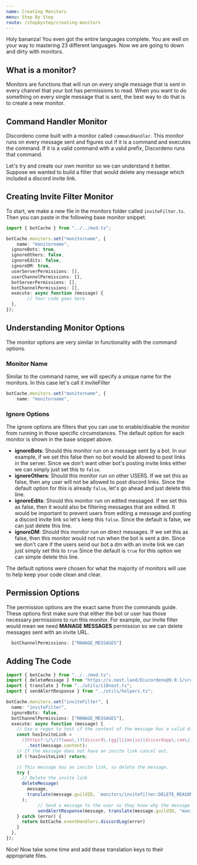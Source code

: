 ```yaml
---
name: Creating Monitors
menu: Step By Step
route: /stepbystep/creating-monitors
---
```


Holy bananza! You even got the entire languages complete. You are well on your way to mastering 23 different languages. Now we are going to down and dirty with monitors.

## What is a monitor?

Monitors are functions that will run on every single message that is sent in every channel that your bot has permissions to read. When you want to do something on every single message that is sent, the best way to do that is to create a new monitor.

## Command Handler Monitor

Discordeno come built with a monitor called `commandHandler`. This monitor runs on every message sent and figures out if it is a command and executes the command. If it is a valid command with a valid prefix, Discordeno runs that command.

Let's try and create our own monitor so we can understand it better. Suppose we wanted to build a filter that would delete any message which included a discord invite link.

## Creating Invite Filter Monitor

To start, we make a new file in the monitors folder called `inviteFilter.ts`. Then you can paste in the following base monitor snippet.

```ts
import { botCache } from "../../mod.ts";

botCache.monitors.set("monitorname", {
	name: "monitorname",
  ignoreBots: true,
  ignoreOthers: false,
  ignoreEdits: false,
  ignoreDM: true,
  userServerPermissions: [],
  userChannelPermissions: [],
  botServerPermissions: [],
  botChannelPermissions: [],
  execute: async function (message) {
		// Your code goes here
  },
});
```

## Understanding Monitor Options

The monitor options are very similar in functionality with the command options.

### Monitor Name

Similar to the command name, we will specify a unique name for the monitors. In this case let's call it inviteFilter

```ts
botCache.monitors.set("monitorname", {
	name: "monitorname",
```

### Ignore Options

The ignore options are filters that you can use to enable/disable the monitor from running in those specific circumstances. The default option for each monitor is shown in the base snippet above.

- **ignoreBots**: Should this monitor run on a message sent by a bot. In our example, if we set this false then no bot would be allowed to post links in the server. Since we don't want other bot's posting invite links either we can simply just set this to `false`.
- **ignoreOthers**: Should this monitor run on other USERS. If we set this as false, then any user will not be allowed to post discord links. Since the default option for this is already `false`, let's go ahead and just delete this line.
- **ignoreEdits**: Should this monitor run on edited messaged. If we set this as false, then it would also be filtering messages that are edited. It would be important to prevent users from editing a message and posting a discord invite link so let's keep this `false`. Since the default is false, we can just delete this line.
- **ignoreDM**: Should this monitor run on direct messages. If we set this as false, then this monitor would not run when the bot is sent a dm. Since we don't care if the users send our bot a dm with an invite link we can just simply set this to `true` Since the default is `true` for this option we can simple delete this line.

The default options were chosen for what the majority of monitors will use to help keep your code clean and clear.

## Permission Options

The permission options are the exact same from the commands guide. These options first make sure that either the bot or user has those necessary permissions to run this monitor. For example, our invite filter would mean we need **MANAGE MESSAGES** permission so we can delete messages sent with an invite URL.

```ts
  botChannelPermissions: ["MANAGE_MESSAGES"]
```

## Adding The Code

```ts
import { botCache } from "../../mod.ts";
import { deleteMessage } from "https://x.nest.land/Discordeno@9.0.1/src/handlers/message.ts";
import { translate } from "../utils/i18next.ts";
import { sendAlertResponse } from "../utils/helpers.ts";

botCache.monitors.set("inviteFilter", {
  name: "inviteFilter",
  ignoreBots: false,
  botChannelPermissions: ["MANAGE_MESSAGES"],
  execute: async function (message) {
    // Use a regex to test if the content of the message has a valid discord invite link
    const hasInviteLink =
      /(https?:\/\/)?(www\.)?(discord\.(gg|li|me|io)|discordapp\.com\/invite)\/.+/
        .test(message.content);
    // If the message does not have an invite link cancel out.
    if (!hasInviteLink) return;

    // This message has an invite link, so delete the message.
    try {
      // Delete the invite link
      deleteMessage(
        message,
        translate(message.guildID, `monitors/invitefilter:DELETE_REASON`),
      );
			// Send a message to the user so they know why the message was deleted. Then delete the response after 5 seconds to prevent spam.
			sendAlertResponse(message, translate(message.guildID, "monitors/invitefilter:DELETE_ALERT_MESSAGE"), 5)
    } catch (error) {
      return botCache.eventHandlers.discordLog(error)
    }
  },
});
```

Nice! Now take some time and add these translation keys to their appropriate files.
